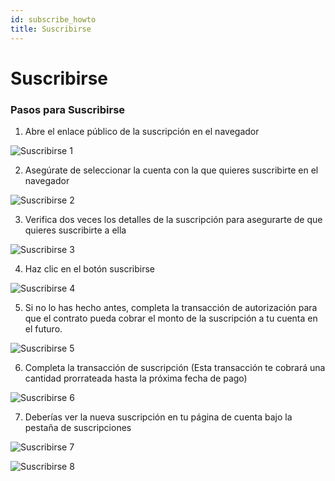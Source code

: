 ```yaml
---
id: subscribe_howto
title: Suscribirse
---
```


# Suscribirse

### Pasos para Suscribirse

1. Abre el enlace público de la suscripción en el navegador

![Suscribirse 1](../../../assets/subscribe_1.png)

2. Asegúrate de seleccionar la cuenta con la que quieres suscribirte en el navegador

![Suscribirse 2](../../../assets/subscribe_2.png)

3. Verifica dos veces los detalles de la suscripción para asegurarte de que quieres suscribirte a ella

![Suscribirse 3](../../../assets/subscribe_3.png)

4. Haz clic en el botón suscribirse

![Suscribirse 4](../../../assets/subscribe_4.png)

5. Si no lo has hecho antes, completa la transacción de autorización para que el contrato pueda cobrar el monto de la suscripción a tu cuenta en el futuro.

![Suscribirse 5](../../../assets/subscribe_5.png)

6. Completa la transacción de suscripción (Esta transacción te cobrará una cantidad prorrateada hasta la próxima fecha de pago)

![Suscribirse 6](../../../assets/subscribe_6.png)

7. Deberías ver la nueva suscripción en tu página de cuenta bajo la pestaña de suscripciones

![Suscribirse 7](../../../assets/subscribe_7.png)

![Suscribirse 8](../../../assets/subscribe_8.png)

